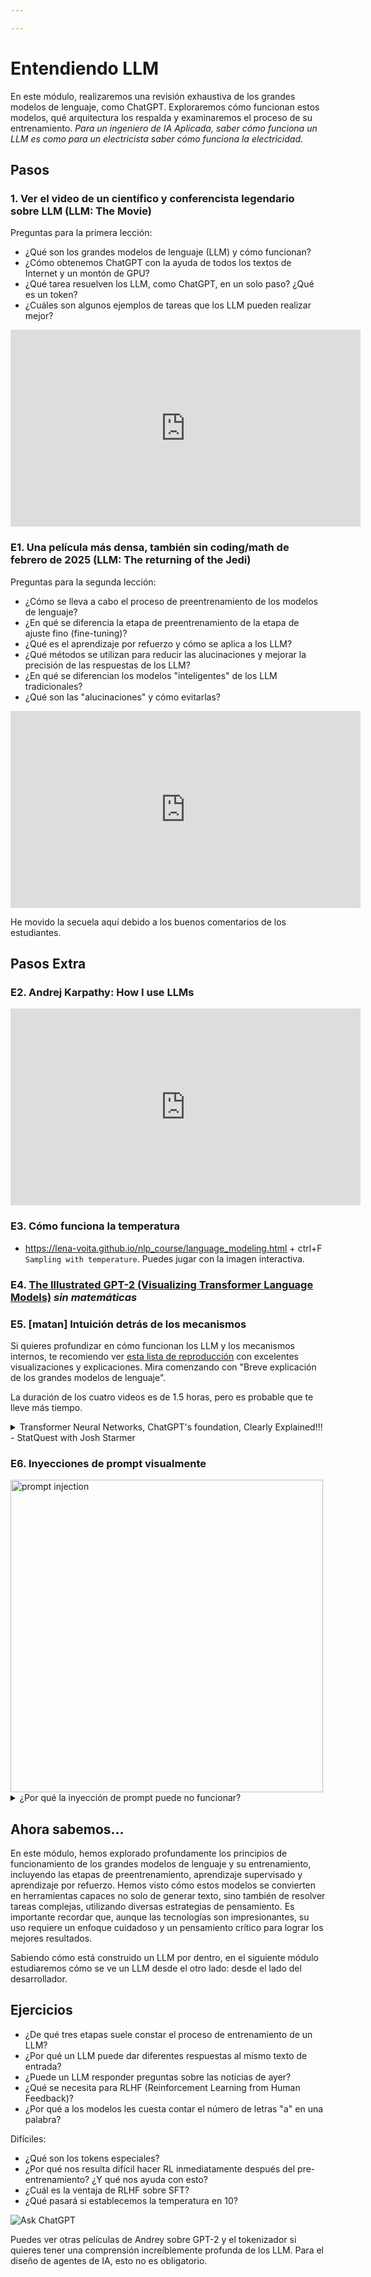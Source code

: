 ```yaml
---

---
```



# Entendiendo LLM

En este módulo, realizaremos una revisión exhaustiva de los grandes modelos de lenguaje, como ChatGPT. Exploraremos cómo funcionan estos modelos, qué arquitectura los respalda y examinaremos el proceso de su entrenamiento.
*Para un ingeniero de IA Aplicada, saber cómo funciona un LLM es como para un electricista saber cómo funciona la electricidad.*

## Pasos

### 1. Ver el video de un científico y conferencista legendario sobre LLM (LLM: The Movie)

Preguntas para la primera lección:
- ¿Qué son los grandes modelos de lenguaje (LLM) y cómo funcionan?
- ¿Cómo obtenemos ChatGPT con la ayuda de todos los textos de Internet y un montón de GPU?
- ¿Qué tarea resuelven los LLM, como ChatGPT, en un solo paso? ¿Qué es un token?
- ¿Cuáles son algunos ejemplos de tareas que los LLM pueden realizar mejor?

<iframe width="560" height="315" src="https://www.youtube.com/embed/zjkBMFhNj_g?si=Kxz5RkVUm9Wk1LJQ" title="YouTube video player" frameborder="0" allow="accelerometer; autoplay; clipboard-write; encrypted-media; gyroscope; picture-in-picture; web-share" referrerpolicy="strict-origin-when-cross-origin" allowfullscreen></iframe>

### E1. Una película más densa, también sin coding/math de febrero de 2025 (LLM: The returning of the Jedi)

Preguntas para la segunda lección:
- ¿Cómo se lleva a cabo el proceso de preentrenamiento de los modelos de lenguaje?
- ¿En qué se diferencia la etapa de preentrenamiento de la etapa de ajuste fino (fine-tuning)?
- ¿Qué es el aprendizaje por refuerzo y cómo se aplica a los LLM?
- ¿Qué métodos se utilizan para reducir las alucinaciones y mejorar la precisión de las respuestas de los LLM?
- ¿En qué se diferencian los modelos "inteligentes" de los LLM tradicionales?
- ¿Qué son las "alucinaciones" y cómo evitarlas?

<iframe width="560" height="315" src="https://www.youtube.com/embed/7xTGNNLPyMI?si=8kshyVoS22ZCY9Na" title="YouTube video player" frameborder="0" allow="accelerometer; autoplay; clipboard-write; encrypted-media; gyroscope; picture-in-picture; web-share" referrerpolicy="strict-origin-when-cross-origin" allowfullscreen></iframe>

He movido la secuela aquí debido a los buenos comentarios de los estudiantes.

## Pasos Extra

### E2. Andrej Karpathy: How I use LLMs
<iframe width="560" height="315" src="https://www.youtube.com/embed/EWvNQjAaOHw?si=hqjJsvfhscJrDo3Z" title="YouTube video player" frameborder="0" allow="accelerometer; autoplay; clipboard-write; encrypted-media; gyroscope; picture-in-picture; web-share" referrerpolicy="strict-origin-when-cross-origin" allowfullscreen></iframe>

### E3. Cómo funciona la temperatura
- https://lena-voita.github.io/nlp_course/language_modeling.html + ctrl+F `Sampling with temperature`.
Puedes jugar con la imagen interactiva.

### E4. [The **Illustrated** GPT-2 (Visualizing Transformer Language Models)](https://jalammar.github.io/illustrated-gpt2/) *sin matemáticas*

### E5. [matan] Intuición detrás de los mecanismos

Si quieres profundizar en cómo funcionan los LLM y los mecanismos internos, te recomiendo ver [esta lista de reproducción](https://youtube.com/playlist?list=PLZHQObOWTQDNU6R1_67000Dx_ZCJB-3pi&si=of9V1P2DaxOyV3zE) con excelentes visualizaciones y explicaciones. Mira comenzando con "Breve explicación de los grandes modelos de lenguaje".

La duración de los cuatro videos es de 1.5 horas, pero es probable que te lleve más tiempo.

<details>
<summary>Transformer Neural Networks, ChatGPT's foundation, Clearly Explained!!! - StatQuest with Josh Starmer</summary>

<iframe width="560" height="315" src="https://www.youtube.com/embed/zxQyTK8quyY?si=-niT5GogmBMl2UW3" title="YouTube video player" frameborder="0" allow="accelerometer; autoplay; clipboard-write; encrypted-media; gyroscope; picture-in-picture; web-share" referrerpolicy="strict-origin-when-cross-origin" allowfullscreen></iframe>

</details>


### E6. Inyecciones de prompt visualmente

<img src={PromptInjectionEng} alt="prompt injection" width="500" />



<details>
<summary>¿Por qué la inyección de prompt puede no funcionar?</summary>

Versiones:
- los modelos industriales intentan ser resistentes a las inyecciones de prompt
- los modelos prestan más "atención" al prompt del sistema que al del usuario
- los modelos demasiado pequeños y tontos pueden "no prestar atención" a la inyección

También existen herramientas industriales para combatir las inyecciones de prompt, por ejemplo, su detección y bloqueo en diferentes etapas del workflow.

</details>

## Ahora sabemos...

En este módulo, hemos explorado profundamente los principios de funcionamiento de los grandes modelos de lenguaje y su entrenamiento, incluyendo las etapas de preentrenamiento, aprendizaje supervisado y aprendizaje por refuerzo. Hemos visto cómo estos modelos se convierten en herramientas capaces no solo de generar texto, sino también de resolver tareas complejas, utilizando diversas estrategias de pensamiento. Es importante recordar que, aunque las tecnologías son impresionantes, su uso requiere un enfoque cuidadoso y un pensamiento crítico para lograr los mejores resultados.

Sabiendo cómo está construido un LLM por dentro, en el siguiente módulo estudiaremos cómo se ve un LLM desde el otro lado: desde el lado del desarrollador.

## Ejercicios

- ¿De qué tres etapas suele constar el proceso de entrenamiento de un LLM?
- ¿Por qué un LLM puede dar diferentes respuestas al mismo texto de entrada?
- ¿Puede un LLM responder preguntas sobre las noticias de ayer?
- ¿Qué se necesita para RLHF (Reinforcement Learning from Human Feedback)?
- ¿Por qué a los modelos les cuesta contar el número de letras "a" en una palabra?

Difíciles:
- ¿Qué son los tokens especiales?
- ¿Por qué nos resulta difícil hacer RL inmediatamente después del pre-entrenamiento? ¿Y qué nos ayuda con esto?
- ¿Cuál es la ventaja de RLHF sobre SFT?
- ¿Qué pasará si establecemos la temperatura en 10?

![Ask ChatGPT](https://img.shields.io/badge/Ask%20ChatGPT-8A2BE2?style=for-the-badge)

Puedes ver otras películas de Andrey sobre GPT-2 y el tokenizador si quieres tener una comprensión increíblemente profunda de los LLM. Para el diseño de agentes de IA, esto no es obligatorio.